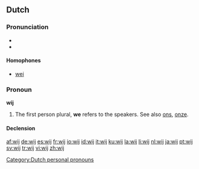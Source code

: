 ==Dutch==

===Pronunciation===
*{{audio|Nl-wij.ogg|audio}}
*{{IPA|/wε:/}}

====Homophones====
*[[wei]]

===Pronoun===
'''wij'''

# The first person plural, '''we''' refers to the speakers. See also [[ons]], [[onze]].

====Declension====
{{nl-decl-personal pronouns}}

[[Category:Dutch personal pronouns]]

[[af:wij]]
[[de:wij]]
[[es:wij]]
[[fr:wij]]
[[io:wij]]
[[id:wij]]
[[it:wij]]
[[ku:wij]]
[[la:wij]]
[[li:wij]]
[[nl:wij]]
[[ja:wij]]
[[pt:wij]]
[[sv:wij]]
[[tr:wij]]
[[vi:wij]]
[[zh:wij]]